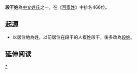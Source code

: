 {{姓氏
|姓氏=段干
|拼音=Duàngān
|注音={{Pinyin2zhuyin|Duàn}}{{Pinyin2zhuyin|gān}}
|中国大陆=Duangan
|台湾=
|香港=
|澳门=
|新加坡=
|马来西亚=
|越南=Đoàn Can
|韩国=
|反切=
|同音字=
|堂号=
|郡望=
}}

'''段干姓'''為[[中文姓氏|中文姓氏]]之一，在《[[百家姓|百家姓]]》中排名466位。

==起源==
*以居住地為姓，以前居住在段干的人複姓段干，後多改為[[段姓|段姓]]。

== 延伸阅读 ==
{{Wikisource further reading}}

{{姓氏小作品}}

[[Category:段干姓|*]]